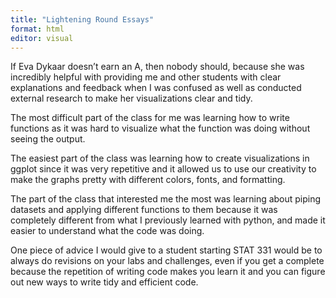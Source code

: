 ```yaml
---
title: "Lightening Round Essays"
format: html
editor: visual
---
```


If Eva Dykaar doesn’t earn an A, then nobody should, because she was incredibly helpful with providing me and other students with clear explanations and feedback when I was confused as well as conducted external research to make her visualizations clear and tidy.

The most difficult part of the class for me was learning how to write functions as it was hard to visualize what the function was doing without seeing the output. 

The easiest part of the class was learning how to create visualizations in ggplot since it was very repetitive and it allowed us to use our creativity to make the graphs pretty with different colors, fonts, and formatting.

The part of the class that interested me the most was learning about piping datasets and applying different functions to them because it was completely different from what I previously learned with python, and made it easier to understand what the code was doing.

One piece of advice I would give to a student starting STAT 331 would be to always do revisions on your labs and challenges, even if you get a complete because the repetition of writing code makes you learn it and you can figure out new ways to write tidy and efficient code.
